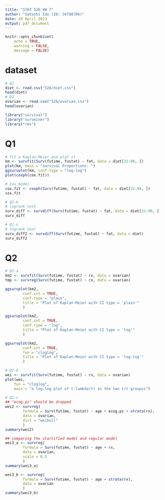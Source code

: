 ```yaml
---
title: "STAT 526 HW 7"
author: "Satoshi Ido (ID: 34788706)"
date: 20 April 2023
output: pdf_document
---
```


```r
knitr::opts_chunk$set(
    echo = TRUE,
    warning = FALSE,
    message = FALSE)
```

# dataset
```r
# Q1
diet <- read.csv("526/diet.csv")
head(diet)
# Q2
ovarian <- read.csv("526/ovarian.csv")
head(ovarian)
```

```r
library("survival")
library("survminer")
library("rms")
```

# Q1
```r
# fit a Kaplan-Meier and plot it
km <- survfit(Surv(futime, fustat) ~ fat, data = diet[31:90, ])
plot(km, main = "Survival Proportions: ")
ggsurvplot(km, conf.type = "log-log")
plot(coxph(cox.fit))

# Cox model
cox.fit <- coxph(Surv(futime, fustat) ~ fat, data = diet[31:90, ])
cox.fit

# Q1-b
# logrank test
surv_diff <- survdiff(Surv(futime, fustat) ~ fat, data = diet[31:90, ])
surv_diff

# Q1-c
# logrank test
surv_diff2 <- survdiff(Surv(futime, fustat) ~ fat, data = diet)
surv_diff2

```

# Q2
```r
# Q2-a
km2 <- survfit(Surv(futime, fustat) ~ rx, data = ovarian)
tmp <- survreg(Surv(futime, fustat) ~ rx, data = ovarian)

ggsurvplot(km2,
        conf.int = TRUE,
        conf.type = "plain",
        title = "Plot of Kaplan-Meier with CI type = 'plain'"
        )

ggsurvplot(km2,
        conf.int = TRUE,
        conf.type = "log",
        title = "Plot of Kaplan-Meier with CI type = 'log'"
        )

ggsurvplot(km2,
        conf.int = TRUE,
        fun = "cloglog",
        title = "Plot of Kaplan-Meier with CI type = 'log-log'"
        )

# Q2-b
wei <- survfit(Surv(futime, fustat) ~ rx, data = ovarian)
plot(wei,
    fun = "cloglog",
    main = "a log-log plot of t-lambda(t) in the two trt groupss")

# Q2-c
## "ecog.ps" should be dropped
wei2 <- survreg(
        formula = Surv(futime, fustat) ~ age + ecog.ps + strata(rx),
        data = ovarian,
        dist = "weibull"
        )
summary(wei2)

## comparing the startified model and regular model
wei3_a <- survreg(
        formula = Surv(futime, fustat) ~ age + rx,
        data = ovarian,
        scale = 0.5
        )
summary(wei3_a)

wei3_b <- survreg(
        formula = Surv(futime, fustat) ~ age + strata(rx),
        data = ovarian
        )
summary(wei3_b)
```